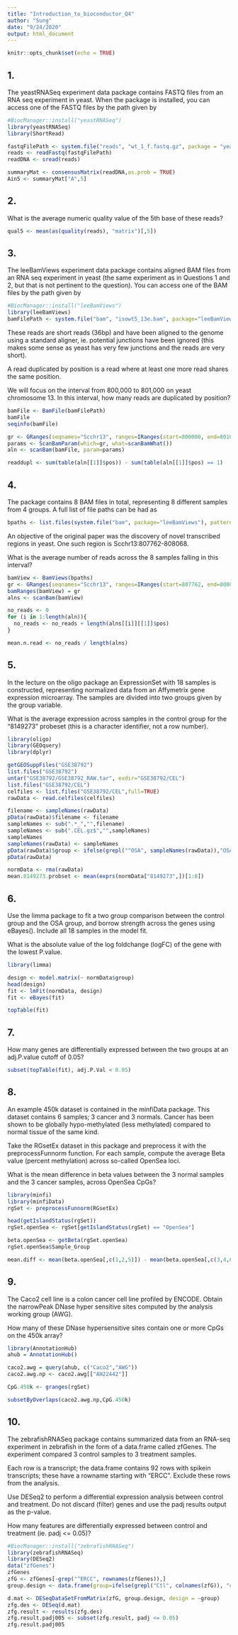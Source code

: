 ```yaml
---
title: "Introduction_to_bioconductor_Q4"
author: "Sung"
date: "9/24/2020"
output: html_document
---
```


```r
knitr::opts_chunk$set(echo = TRUE)
```

## 1. 

The yeastRNASeq experiment data package contains FASTQ files from an RNA seq experiment in yeast. When the package is installed, you can access one of the FASTQ files by the path given by

```r
#BiocManager::install("yeastRNASeq")
library(yeastRNASeq)
library(ShortRead)

fastqFilePath <- system.file("reads", "wt_1_f.fastq.gz", package = "yeastRNASeq")
reads <- readFastq(fastqFilePath)
readDNA <- sread(reads)

summaryMat <- consensusMatrix(readDNA,as.prob = TRUE)
Ain5 <- summaryMat["A",5]
```

## 2. 

What is the average numeric quality value of the 5th base of these reads?

```r
qual5 <- mean(as(quality(reads), "matrix")[,5])
```

## 3.

The leeBamViews experiment data package contains aligned BAM files from an RNA seq experiment in yeast (the same experiment as in Questions 1 and 2, but that is not pertinent to the question). You can access one of the BAM files by the path given by

```r
#BiocManager::install("leeBamViews")
library(leeBamViews)
bamFilePath <- system.file("bam", "isowt5_13e.bam", package="leeBamViews")
```

These reads are short reads (36bp) and have been aligned to the genome using a standard aligner, ie. potential junctions have been ignored (this makes some sense as yeast has very few junctions and the reads are very short).

A read duplicated by position is a read where at least one more read shares the same position.

We will focus on the interval from 800,000 to 801,000 on yeast chromosome 13. In this interval, how many reads are duplicated by position?

```r
bamFile <- BamFile(bamFilePath)
bamFile
seqinfo(bamFile)

gr <- GRanges(seqnames="Scchr13", ranges=IRanges(start=800000, end=801000))
params <- ScanBamParam(which=gr, what=scanBamWhat())
aln <- scanBam(bamFile, param=params)

readdupl <- sum(table(aln[[1]]$pos)) - sum(table(aln[[1]]$pos) == 1)
```

## 4. 

The package contains 8 BAM files in total, representing 8 different samples from 4 groups. A full list of file paths can be had as

```r
bpaths <- list.files(system.file("bam", package="leeBamViews"), pattern = "bam$", full=TRUE)
```

An objective of the original paper was the discovery of novel transcribed regions in yeast. One such region is Scchr13:807762-808068.

What is the average number of reads across the 8 samples falling in this interval?

```r
bamView <- BamViews(bpaths)
gr <- GRanges(seqnames="Scchr13", ranges=IRanges(start=807762, end=808068))
bamRanges(bamView) = gr
alns <- scanBam(bamView)

no_reads <- 0
for (i in 1:length(aln)){
  no_reads <- no_reads + length(alns[[i]][[1]]$pos)
}

mean.n.read <- no_reads / length(alns)
```

## 5. 

In the lecture on the oligo package an ExpressionSet with 18 samples is constructed, representing normalized data from an Affymetrix gene expression microarray. The samples are divided into two groups given by the group variable.

What is the average expression across samples in the control group for the "8149273" probeset (this is a character identifier, not a row number).

```r
library(oligo)
library(GEOquery)
library(dplyr)

getGEOSuppFiles("GSE38792")
list.files("GSE38792")
untar("GSE38792/GSE38792_RAW.tar", exdir="GSE38792/CEL")
list.files("GSE38792/CEL")
celfiles <- list.files("GSE38792/CEL",full=TRUE)
rawData <- read.celfiles(celfiles)

filename <- sampleNames(rawData)
pData(rawData)$filename <- filename
sampleNames <- sub(".*_","",filename)
sampleNames <- sub(".CEL.gz$","",sampleNames)
sampleNames
sampleNames(rawData) <- sampleNames
pData(rawData)$group <- ifelse(grepl("^OSA", sampleNames(rawData)),"OSA","Control")
pData(rawData)

normData <- rma(rawData)
mean.8149273.probset <- mean(exprs(normData["8149273",])[1:8])
```

## 6. 

Use the limma package to fit a two group comparison between the control group and the OSA group, and borrow strength across the genes using eBayes(). Include all 18 samples in the model fit.

What is the absolute value of the log foldchange (logFC) of the gene with the lowest P.value.

```r
library(limma)

design <- model.matrix(~ normData$group)
head(design)
fit <- lmFit(normData, design)
fit <- eBayes(fit)

topTable(fit)
```

## 7.

How many genes are differentially expressed between the two groups at an adj.P.value cutoff of 0.05?

```r
subset(topTable(fit), adj.P.Val < 0.05)
```

## 8.

An example 450k dataset is contained in the minfiData package. This dataset contains 6 samples; 3 cancer and 3 normals. Cancer has been shown to be globally hypo-methylated (less methylated) compared to normal tissue of the same kind.

Take the RGsetEx dataset in this package and preprocess it with the preprocessFunnorm function. For each sample, compute the average Beta value (percent methylation) across so-called OpenSea loci.

What is the mean difference in beta values between the 3 normal samples and the 3 cancer samples, across OpenSea CpGs?

```r
library(minfi)
library(minfiData)
rgSet <- preprocessFunnorm(RGsetEx)

head(getIslandStatus(rgSet))
rgSet.openSea <- rgSet[getIslandStatus(rgSet) == "OpenSea"]

beta.openSea <- getBeta(rgSet.openSea)
rgSet.openSea$Sample_Group

mean.diff <- mean(beta.openSea[,c(1,2,5)]) - mean(beta.openSea[,c(3,4,6)])
```

## 9.

The Caco2 cell line is a colon cancer cell line profiled by ENCODE. Obtain the narrowPeak DNase hyper sensitive sites computed by the analysis working group (AWG).

How many of these DNase hypersensitive sites contain one or more CpGs on the 450k array?

```r
library(AnnotationHub)
ahub = AnnotationHub()

caco2.awg = query(ahub, c("Caco2","AWG"))
caco2.awg.np <- caco2.awg[["AH22442"]]

CpG.450k <- granges(rgSet)

subsetByOverlaps(caco2.awg.np,CpG.450k)
```

## 10.

The zebrafishRNASeq package contains summarized data from an RNA-seq experiment in zebrafish in the form of a data.frame called zfGenes. The experiment compared 3 control samples to 3 treatment samples.

Each row is a transcript; the data.frame contains 92 rows with spikein transcripts; these have a rowname starting with "ERCC". Exclude these rows from the analysis.

Use DESeq2 to perform a differential expression analysis between control and treatment. Do not discard (filter) genes and use the padj results output as the p-value.

How many features are differentially expressed between control and treatment (ie. padj <= 0.05)?

```r
#BiocManager::install("zebrafishRNASeq")
library(zebrafishRNASeq)
library(DESeq2)
data("zfGenes")
zfGenes
zfG <- zfGenes[-grep("^ERCC", rownames(zfGenes)),]
group.design <- data.frame(group=ifelse(grepl("Ctl", colnames(zfG)), "ct", "trt"))

d.mat <- DESeqDataSetFromMatrix(zfG, group.design, design = ~group)
zfg.des <- DESeq(d.mat)
zfg.result <- results(zfg.des)
zfg.result.padj005 <- subset(zfg.result, padj <= 0.05)
zfg.result.padj005
```
